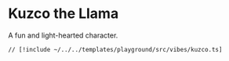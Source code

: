 # Kuzco the Llama

A fun and light-hearted character.

```tsx [src/vibes/kuzco.ts]
// [!include ~/../../templates/playground/src/vibes/kuzco.ts]
```
